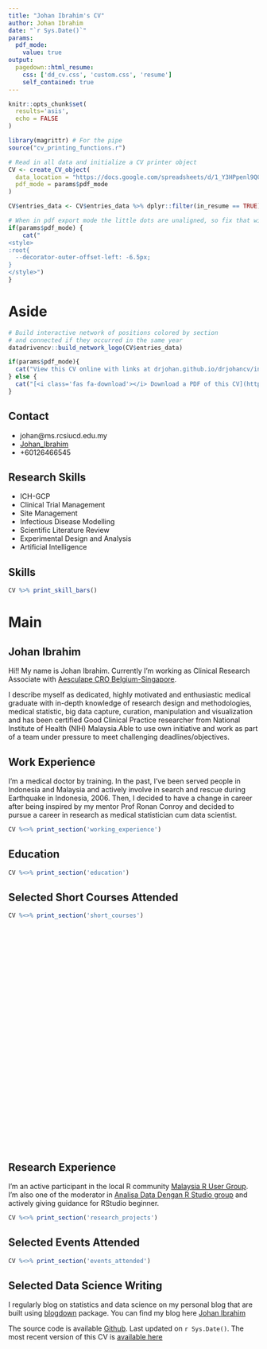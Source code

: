```yaml
---
title: "Johan Ibrahim's CV"
author: Johan Ibrahim
date: "`r Sys.Date()`"
params:
  pdf_mode:
    value: true
output:
  pagedown::html_resume:
    css: ['dd_cv.css', 'custom.css', 'resume']
    self_contained: true
---
```

<!-- inicio academic icons -->
<link rel="stylesheet" href="https://cdn.jsdelivr.net/gh/jpswalsh/academicons@1/css/academicons.min.css">

<!-- final academic icons -->
 
<!-- start font awesome -->
<script src="https://kit.fontawesome.com/e82584e357.js" crossorigin="anonymous"></script>

 
<!-- final font awesome -->

```r
knitr::opts_chunk$set(
  results='asis', 
  echo = FALSE
)

library(magrittr) # For the pipe
source("cv_printing_functions.r")

# Read in all data and initialize a CV printer object
CV <- create_CV_object(
  data_location = "https://docs.google.com/spreadsheets/d/1_Y3HPpenl9Q0rovGZUmto6kxSCrtv8BsTGSfdk-xdXk/edit?usp=sharing",  
  pdf_mode = params$pdf_mode
)

CV$entries_data <- CV$entries_data %>% dplyr::filter(in_resume == TRUE)

```


```r
# When in pdf export mode the little dots are unaligned, so fix that with some conditional CSS.
if(params$pdf_mode) {
    cat("
<style>
:root{
  --decorator-outer-offset-left: -6.5px;
}
</style>")
}
```


Aside
=================================================================================

```r
# Build interactive network of positions colored by section
# and connected if they occurred in the same year
datadrivencv::build_network_logo(CV$entries_data)
```


```r
if(params$pdf_mode){
  cat("View this CV online with links at drjohan.github.io/drjohancv/index.html")
} else {
  cat("[<i class='fas fa-download'></i> Download a PDF of this CV](https://github.com/DrJohan/drjohancv/raw/main/drjohan_cv.pdf).")
}
```

Contact {#contact}
--------------------------------------------------------------------------------
- <i class="fa fa-envelope"></i> johan@ms.rcsiucd.edu.my
- <i class="fab fa-linkedin-in"></i>  [Johan_Ibrahim](http://linkedin.com/in/johan_ibrahim)
- <i class="fa-brands fa-whatsapp"></i> +60126466545

Research Skills {#skills}
---------------------------------------------------------------------------------

- ICH-GCP
- Clinical Trial Management
- Site Management
- Infectious Disease Modelling
- Scientific Literature Review
- Experimental Design and Analysis
- Artificial Intelligence

Skills {#skills}
--------------------------------------------------------------------------------

```r
CV %>% print_skill_bars()
```


Main
================================================================================

Johan Ibrahim {#title}
--------------------------------------------------------------------------------

Hi!! My name is Johan Ibrahim. Currently I'm working as Clinical Research Associate with [Aesculape CRO Belgium-Singapore](https://www.aesculape.com). 


I describe myself as dedicated, highly motivated and enthusiastic medical graduate with in-depth knowledge of research design and methodologies, medical statistic, big data capture, curation, manipulation and visualization and has been certified Good Clinical Practice researcher from National Institute of Health (NIH) Malaysia.Able to use own initiative and work as part of a team under pressure to meet challenging deadlines/objectives. 

Work Experience {data-icon=suitcase}
--------------------------------------------------------------------------------
::: aside

I'm a medical doctor by training. In the past, I've been served people in Indonesia and Malaysia and actively involve in search and rescue during Earthquake in Indonesia, 2006. Then, I decided to have a change in career after being inspired by my mentor Prof Ronan Conroy and decided to pursue a career in research as medical statistician cum data scientist. 

:::

```r
CV %<>% print_section('working_experience')
```

Education {data-icon=graduation-cap data-concise=true}
--------------------------------------------------------------------------------

```r
CV %<>% print_section('education')
```


Selected Short Courses Attended {data-icon=book} 
--------------------------------------------------------------------------------

```r
CV %<>% print_section('short_courses')
```
<br>
<br>
<br>
<br>
<br>
<br>
<br>
<br>
<br>
<br>
<br>
<br>
<br>
<br>
<br>
<br>
<br>
<br>
<br>
<br>
<br>
<br>
<br>
<br>
<br>
<br>




Research Experience {data-icon=laptop}
--------------------------------------------------------------------------------
::: aside

I'm an active participant in the local R community [Malaysia R User Group](https://www.meetup.com/MY-RUserGroup/). I'm also one of the moderator in [Analisa Data Dengan R Studio group](https://www.facebook.com/groups/R4data) and actively giving guidance for RStudio beginner.



:::





```r
CV %<>% print_section('research_projects')
```


Selected Events Attended {data-icon=calendar-check}
--------------------------------------------------------------------------------

```r
CV %<>% print_section('events_attended')
```


Selected Data Science Writing {data-icon=chart-line}
--------------------------------------------------------------------------------

::: aside
I regularly blog on statistics and data science on my personal blog that are built using [blogdown](https://github.com/rstudio/blogdown) package. You can find my blog here [Johan Ibrahim](drjohan.rbind.io)




The source code is available <i class="fa fa-github"></i> [Github](https://github.com/DrJohan/johancracv).
Last updated on `r Sys.Date()`. The most recent version of this CV is [available here](drjohan.github.io/johancracv/index.html)



:::


